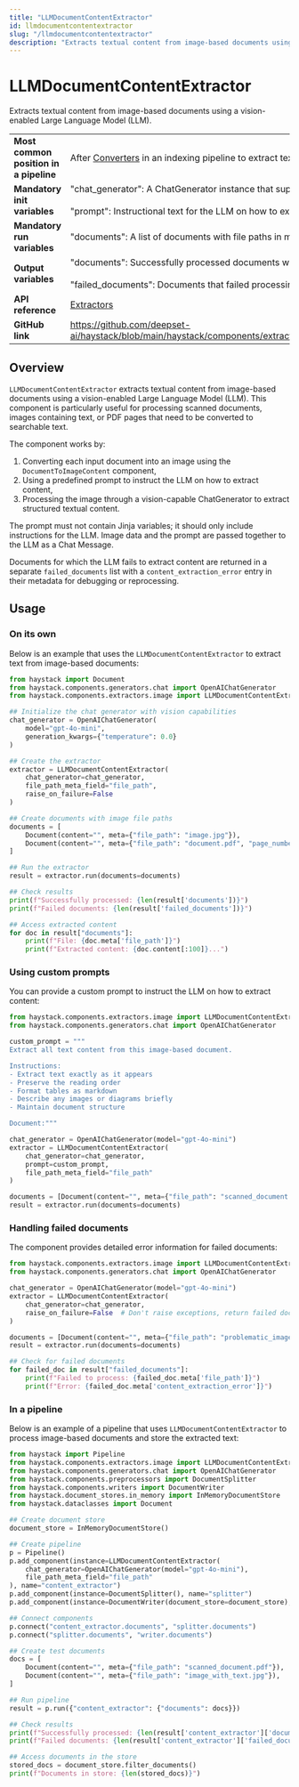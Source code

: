 ```yaml
---
title: "LLMDocumentContentExtractor"
id: llmdocumentcontentextractor
slug: "/llmdocumentcontentextractor"
description: "Extracts textual content from image-based documents using a vision-enabled Large Language Model (LLM)."
---
```


# LLMDocumentContentExtractor

Extracts textual content from image-based documents using a vision-enabled Large Language Model (LLM).

|  |  |
| --- | --- |
| **Most common position in a pipeline** | After [Converters](../converters.mdx) in an indexing pipeline to extract text from image-based documents |
| **Mandatory init variables** | "chat_generator": A ChatGenerator instance that supports vision-based input  <br /> <br />"prompt": Instructional text for the LLM on how to extract content (no Jinja variables allowed) |
| **Mandatory run variables** | "documents": A list of documents with file paths in metadata |
| **Output variables** | "documents": Successfully processed documents with extracted content  <br /> <br />"failed_documents": Documents that failed processing with error metadata |
| **API reference** | [Extractors](/reference/extractors-api) |
| **GitHub link** | https://github.com/deepset-ai/haystack/blob/main/haystack/components/extractors/image/llm_document_content_extractor.py |

## Overview

`LLMDocumentContentExtractor` extracts textual content from image-based documents using a vision-enabled Large Language Model (LLM). This component is particularly useful for processing scanned documents, images containing text, or PDF pages that need to be converted to searchable text.

The component works by:

1. Converting each input document into an image using the `DocumentToImageContent` component,
2. Using a predefined prompt to instruct the LLM on how to extract content,
3. Processing the image through a vision-capable ChatGenerator to extract structured textual content.

The prompt must not contain Jinja variables; it should only include instructions for the LLM. Image data and the prompt are passed together to the LLM as a Chat Message.

Documents for which the LLM fails to extract content are returned in a separate `failed_documents` list with a `content_extraction_error` entry in their metadata for debugging or reprocessing.

## Usage

### On its own

Below is an example that uses the `LLMDocumentContentExtractor` to extract text from image-based documents:

```python
from haystack import Document
from haystack.components.generators.chat import OpenAIChatGenerator
from haystack.components.extractors.image import LLMDocumentContentExtractor

## Initialize the chat generator with vision capabilities
chat_generator = OpenAIChatGenerator(
    model="gpt-4o-mini",
    generation_kwargs={"temperature": 0.0}
)

## Create the extractor
extractor = LLMDocumentContentExtractor(
    chat_generator=chat_generator,
    file_path_meta_field="file_path",
    raise_on_failure=False
)

## Create documents with image file paths
documents = [
    Document(content="", meta={"file_path": "image.jpg"}),
    Document(content="", meta={"file_path": "document.pdf", "page_number": 1}),
]

## Run the extractor
result = extractor.run(documents=documents)

## Check results
print(f"Successfully processed: {len(result['documents'])}")
print(f"Failed documents: {len(result['failed_documents'])}")

## Access extracted content
for doc in result["documents"]:
    print(f"File: {doc.meta['file_path']}")
    print(f"Extracted content: {doc.content[:100]}...")
```

### Using custom prompts

You can provide a custom prompt to instruct the LLM on how to extract content:

```python
from haystack.components.extractors.image import LLMDocumentContentExtractor
from haystack.components.generators.chat import OpenAIChatGenerator

custom_prompt = """
Extract all text content from this image-based document.

Instructions:
- Extract text exactly as it appears
- Preserve the reading order
- Format tables as markdown
- Describe any images or diagrams briefly
- Maintain document structure

Document:"""

chat_generator = OpenAIChatGenerator(model="gpt-4o-mini")
extractor = LLMDocumentContentExtractor(
    chat_generator=chat_generator,
    prompt=custom_prompt,
    file_path_meta_field="file_path"
)

documents = [Document(content="", meta={"file_path": "scanned_document.pdf"})]
result = extractor.run(documents=documents)
```

### Handling failed documents

The component provides detailed error information for failed documents:

```python
from haystack.components.extractors.image import LLMDocumentContentExtractor
from haystack.components.generators.chat import OpenAIChatGenerator

chat_generator = OpenAIChatGenerator(model="gpt-4o-mini")
extractor = LLMDocumentContentExtractor(
    chat_generator=chat_generator,
    raise_on_failure=False  # Don't raise exceptions, return failed documents
)

documents = [Document(content="", meta={"file_path": "problematic_image.jpg"})]
result = extractor.run(documents=documents)

## Check for failed documents
for failed_doc in result["failed_documents"]:
    print(f"Failed to process: {failed_doc.meta['file_path']}")
    print(f"Error: {failed_doc.meta['content_extraction_error']}")
```

### In a pipeline

Below is an example of a pipeline that uses `LLMDocumentContentExtractor` to process image-based documents and store the extracted text:

```python
from haystack import Pipeline
from haystack.components.extractors.image import LLMDocumentContentExtractor
from haystack.components.generators.chat import OpenAIChatGenerator
from haystack.components.preprocessors import DocumentSplitter
from haystack.components.writers import DocumentWriter
from haystack.document_stores.in_memory import InMemoryDocumentStore
from haystack.dataclasses import Document

## Create document store
document_store = InMemoryDocumentStore()

## Create pipeline
p = Pipeline()
p.add_component(instance=LLMDocumentContentExtractor(
    chat_generator=OpenAIChatGenerator(model="gpt-4o-mini"),
    file_path_meta_field="file_path"
), name="content_extractor")
p.add_component(instance=DocumentSplitter(), name="splitter")
p.add_component(instance=DocumentWriter(document_store=document_store), name="writer")

## Connect components
p.connect("content_extractor.documents", "splitter.documents")
p.connect("splitter.documents", "writer.documents")

## Create test documents
docs = [
    Document(content="", meta={"file_path": "scanned_document.pdf"}),
    Document(content="", meta={"file_path": "image_with_text.jpg"}),
]

## Run pipeline
result = p.run({"content_extractor": {"documents": docs}})

## Check results
print(f"Successfully processed: {len(result['content_extractor']['documents'])}")
print(f"Failed documents: {len(result['content_extractor']['failed_documents'])}")

## Access documents in the store
stored_docs = document_store.filter_documents()
print(f"Documents in store: {len(stored_docs)}")
```
